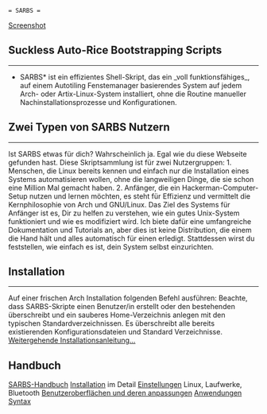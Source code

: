  = SARBS =
[[https://sarbs.sergius.xyz/bilder/sarbs-screenshot-1.png|Screenshot]]
== Suckless Auto-Rice Bootstrapping Scripts ==
----
*SARBS* ist ein effizientes Shell-Skript, das ein _voll funktionsfähiges_, auf einem Autotiling Fenstemanager basierendes System auf jedem Arch- oder Artix-Linux-System installiert, ohne die Routine manueller Nachinstallationsprozesse und Konfigurationen.
== Zwei Typen von SARBS Nutzern ==
----
Ist SARBS etwas für dich? Wahrscheinlich ja. Egal wie du diese Webseite gefunden hast. Diese Skriptsammlung ist für zwei Nutzergruppen:
1. Menschen, die Linux bereits kennen und einfach nur die Installation eines Systems automatisieren wollen, ohne die langweiligen Dinge, die sie schon eine Million Mal gemacht haben.
2. Anfänger, die ein Hackerman-Computer-Setup nutzen und lernen möchten, es steht für Effizienz und vermittelt die Kernphilosophie von Arch und GNU/Linux.
Das Ziel des Systems für Anfänger ist es, Dir zu helfen zu verstehen, wie ein gutes Unix-System funktioniert und wie es modifiziert wird. Ich biete dafür eine umfangreiche Dokumentation und Tutorials an, aber dies ist keine Distribution, die einem die Hand hält und alles automatisch für einen erledigt. Stattdessen wirst du feststellen, wie einfach es ist, dein System selbst einzurichten.
== Installation ==
----
Auf einer frischen Arch Installation folgenden Befehl ausführen:
{{{class="brush: bash"
curl -LO sarbs.sergius.xyz/sarbs.sh
sh sarbs.sh
}}}
Beachte, dass SARBS-Skripte einen Benutzer/in erstellt oder den bestehenden überschreibt und ein sauberes Home-Verzeichnis anlegen mit den typischen Standardverzeichnissen. Es überschreibt alle bereits existierenden Konfigurationsdateien und Standard Verzeichnisse. [[Installation von SARBS|Weitergehende Installationsanleitung...]]
== Handbuch ==
[[SARBS-Handbuch]]
[[Installation von SARBS|Installation]] im Detail
[[Einstellungen]] Linux, Laufwerke, Bluetooth
[[Benutzeroberflächen und deren anpassungen]]
[[Programme in SARBS|Anwendungen]]
[[VimwikiAll2HTML Syntax|Syntax]]
